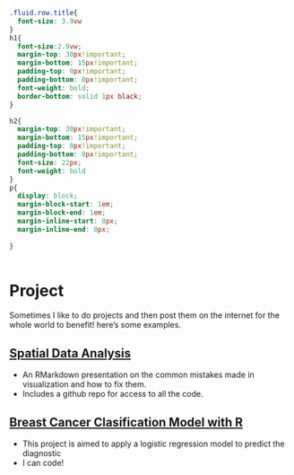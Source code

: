 

```css
.fluid.row.title{
  font-size: 3.9vw
}
h1{
  font-size:2.9vw;
  margin-top: 30px!important;
  margin-bottom: 15px!important;
  padding-top: 0px!important;
  padding-bottom: 0px!important;
  font-weight: bold;
  border-bottom: solid 1px black;
}

h2{
  margin-top: 30px!important;
  margin-bottom: 15px!important;
  padding-top: 0px!important;
  padding-bottom: 0px!important;
  font-size: 22px;
  font-weight: bold
}
p{
  display: block;
  margin-block-start: 1em;
  margin-block-end: 1em;
  margin-inline-start: 0px;
  margin-inline-end: 0px;
  
}
  

```

# Project

Sometimes I like to do projects and then post them on the internet for the whole world to benefit!
here's some examples. 

## [Spatial Data Analysis](https://dasaavedra.github.io/mapvisualization/)

- An RMarkdown presentation on the common mistakes made in visualization and how to fix them.
- Includes a github repo for access to all the code.


## [Breast Cancer Clasification Model with R](https://dasaavedra.github.io/Project2/)

- This project is aimed to apply a logistic regression model to predict the diagnostic 
- I can code!